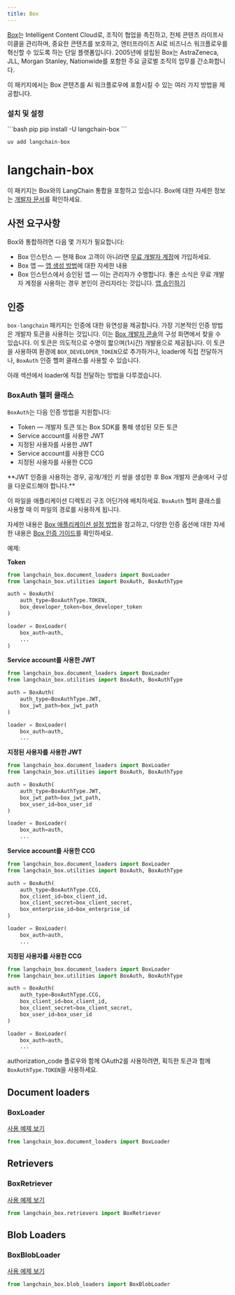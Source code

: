 ```yaml
---
title: Box
---
```


[Box](https://box.com)는 Intelligent Content Cloud로, 조직이 협업을 촉진하고, 전체 콘텐츠 라이프사이클을 관리하며, 중요한 콘텐츠를 보호하고, 엔터프라이즈 AI로 비즈니스 워크플로우를 혁신할 수 있도록 하는 단일 플랫폼입니다. 2005년에 설립된 Box는 AstraZeneca, JLL, Morgan Stanley, Nationwide를 포함한 주요 글로벌 조직의 업무를 간소화합니다.

이 패키지에서는 Box 콘텐츠를 AI 워크플로우에 포함시킬 수 있는 여러 가지 방법을 제공합니다.

### 설치 및 설정

<CodeGroup>
```bash pip
pip install -U langchain-box
```

```bash uv
uv add langchain-box
```
</CodeGroup>

# langchain-box

이 패키지는 Box와의 LangChain 통합을 포함하고 있습니다. Box에 대한 자세한 정보는 [개발자 문서](https://developer.box.com)를 확인하세요.

## 사전 요구사항

Box와 통합하려면 다음 몇 가지가 필요합니다:

* Box 인스턴스 — 현재 Box 고객이 아니라면 [무료 개발자 계정](https://account.box.com/signup/n/developer#ty9l3)에 가입하세요.
* Box 앱 — [앱 생성 방법](https://developer.box.com/guides/getting-started/first-application/)에 대한 자세한 내용
* Box 인스턴스에서 승인된 앱 — 이는 관리자가 수행합니다.
좋은 소식은 무료 개발자 계정을 사용하는 경우 본인이 관리자라는 것입니다.
[앱 승인하기](https://developer.box.com/guides/authorization/custom-app-approval/#manual-approval)

## 인증

`box-langchain` 패키지는 인증에 대한 유연성을 제공합니다. 가장 기본적인 인증 방법은 개발자 토큰을 사용하는 것입니다. 이는 [Box 개발자 콘솔](https://account.box.com/developers/console)의 구성 화면에서 찾을 수 있습니다. 이 토큰은 의도적으로 수명이 짧으며(1시간) 개발용으로 제공됩니다. 이 토큰을 사용하여 환경에 `BOX_DEVELOPER_TOKEN`으로 추가하거나, loader에 직접 전달하거나, `BoxAuth` 인증 헬퍼 클래스를 사용할 수 있습니다.

아래 섹션에서 loader에 직접 전달하는 방법을 다루겠습니다.

### BoxAuth 헬퍼 클래스

`BoxAuth`는 다음 인증 방법을 지원합니다:

* Token — 개발자 토큰 또는 Box SDK를 통해 생성된 모든 토큰
* Service account를 사용한 JWT
* 지정된 사용자를 사용한 JWT
* Service account를 사용한 CCG
* 지정된 사용자를 사용한 CCG

<Note>
**JWT 인증을 사용하는 경우, 공개/개인 키 쌍을 생성한 후 Box 개발자 콘솔에서 구성을 다운로드해야 합니다.**

이 파일을 애플리케이션 디렉토리 구조 어딘가에 배치하세요. `BoxAuth` 헬퍼 클래스를 사용할 때 이 파일의 경로를 사용하게 됩니다.
</Note>

자세한 내용은 [Box 애플리케이션 설정 방법](https://developer.box.com/guides/getting-started/first-application/)을 참고하고, 다양한 인증 옵션에 대한 자세한 내용은 [Box 인증 가이드](https://developer.box.com/guides/authentication/select/)를 확인하세요.

예제:

**Token**

```python
from langchain_box.document_loaders import BoxLoader
from langchain_box.utilities import BoxAuth, BoxAuthType

auth = BoxAuth(
    auth_type=BoxAuthType.TOKEN,
    box_developer_token=box_developer_token
)

loader = BoxLoader(
    box_auth=auth,
    ...
)
```

**Service account를 사용한 JWT**

```python
from langchain_box.document_loaders import BoxLoader
from langchain_box.utilities import BoxAuth, BoxAuthType

auth = BoxAuth(
    auth_type=BoxAuthType.JWT,
    box_jwt_path=box_jwt_path
)

loader = BoxLoader(
    box_auth=auth,
    ...
```

**지정된 사용자를 사용한 JWT**

```python
from langchain_box.document_loaders import BoxLoader
from langchain_box.utilities import BoxAuth, BoxAuthType

auth = BoxAuth(
    auth_type=BoxAuthType.JWT,
    box_jwt_path=box_jwt_path,
    box_user_id=box_user_id
)

loader = BoxLoader(
    box_auth=auth,
    ...
```

**Service account를 사용한 CCG**

```python
from langchain_box.document_loaders import BoxLoader
from langchain_box.utilities import BoxAuth, BoxAuthType

auth = BoxAuth(
    auth_type=BoxAuthType.CCG,
    box_client_id=box_client_id,
    box_client_secret=box_client_secret,
    box_enterprise_id=box_enterprise_id
)

loader = BoxLoader(
    box_auth=auth,
    ...
```

**지정된 사용자를 사용한 CCG**

```python
from langchain_box.document_loaders import BoxLoader
from langchain_box.utilities import BoxAuth, BoxAuthType

auth = BoxAuth(
    auth_type=BoxAuthType.CCG,
    box_client_id=box_client_id,
    box_client_secret=box_client_secret,
    box_user_id=box_user_id
)

loader = BoxLoader(
    box_auth=auth,
    ...
```

authorization_code 플로우와 함께 OAuth2를 사용하려면, 획득한 토큰과 함께 `BoxAuthType.TOKEN`을 사용하세요.

## Document loaders

### BoxLoader

[사용 예제 보기](/oss/integrations/document_loaders/box)

```python
from langchain_box.document_loaders import BoxLoader

```

## Retrievers

### BoxRetriever

[사용 예제 보기](/oss/integrations/retrievers/box)

```python
from langchain_box.retrievers import BoxRetriever

```

## Blob Loaders

### BoxBlobLoader

[사용 예제 보기](/oss/integrations/document_loaders/box)

```python
from langchain_box.blob_loaders import BoxBlobLoader

```